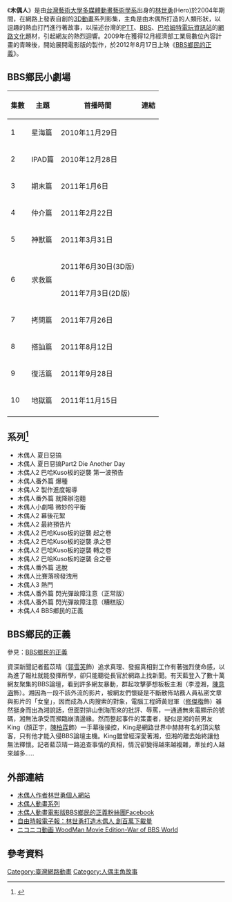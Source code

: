 《'''木偶人'''》是由[[台灣藝術大學|台灣藝術大學]][[多媒體動畫藝術學系|多媒體動畫藝術學系]]出身的[[林世勇|林世勇]](Hero)於2004年期間，在網路上發表自創的[[3D動畫|3D動畫]]系列影集，主角是由木偶所打造的人類形狀，以逗趣的熱血打鬥進行著故事，以描述台灣的[[PTT|PTT]]、[[BBS|BBS]]、[[巴哈姆特電玩資訊站|巴哈姆特電玩資訊站]]的[[網路文化|網路文化]]題材，引起網友的熱烈迴響。2009年在獲得12月經濟部工業局數位內容計畫的青睞後，開始展開電影版的製作，於2012年8月17日上映《[[BBS鄉民的正義|BBS鄉民的正義]]》。

==BBS鄉民小劇場==
{|class="wikitable"
!集數!!主題!!首播時間!!連結
|-
|1||星海篇||2010年11月29日||{{youtube|7QEnKjlq80w|星海篇}}
|-
|2||IPAD篇||2010年12月28日||{{youtube|tWq4sjoPdc|IPAD篇}}
|-
|3||期末篇||2011年1月6日||{{youtube|UHHk7pOMhV0|期末篇}}
|-
|4||仲介篇||2011年2月22日||{{youtube|Z3BJuFz0bvs|仲介篇}}
|-
|5||神獸篇||2011年3月31日||{{youtube|buV5atcsdzY|神獸篇}}
|-
|rowspan="2"|6||rowspan="2"|求救篇||2011年6月30日(3D版)||{{youtube|pg2RZAJuTc8|求救篇(3D)}}
|-
|2011年7月3日(2D版)||{{youtube|6jjdwd21bT8|求救篇(2D)}}
|-
|7||拷問篇||2011年7月26日||{{youtube|aJEXFF_tNjg|拷問篇}}
|-
|8||搭訕篇||2011年8月12日||{{youtube|eLqxzNh-AZQ|搭訕篇}}
|-
|9||復活篇||2011年9月28日||{{youtube|KU9OnMn8ocw|復活篇}}
|-
|10||地獄篇||2011年11月15日||{{youtube|667xSL_Ythc|地獄篇}}
|-
|}
== 系列<ref name=video>{{Cite web |url=http://oreh.myweb.hinet.net/ |title=木偶人動畫系列 |access-date=2012-02-11 |archive-url=https://web.archive.org/web/20120519084429/http://oreh.myweb.hinet.net/ |archive-date=2012-05-19 |dead-url=yes }}</ref> ==
*木偶人 夏日惡搞
*木偶人 夏日惡搞Part2 Die Another Day
*木偶人2 巴哈Kuso板的逆襲 第一波預告
*木偶人番外篇 爆種
*木偶人2 製作進度報導
*木偶人番外篇 就降辦泡麵
*木偶人小劇場 微妙的平衡
*木偶人2 幕後花絮
*木偶人2 最終預告片
*木偶人2 巴哈Kuso板的逆襲 起之卷
*木偶人2 巴哈Kuso板的逆襲 承之卷
*木偶人2 巴哈Kuso板的逆襲 轉之卷
*木偶人2 巴哈Kuso板的逆襲 合之卷
*木偶人番外篇 逃脫
*木偶人比賽落榜發洩用
*木偶人3 熱鬥
*木偶人番外篇 閃光彈故障注意（正常版）
*木偶人番外篇 閃光彈故障注意（糟糕版）
*木偶人4 BBS鄉民的正義

== BBS鄉民的正義==
參見：[[BBS鄉民的正義|BBS鄉民的正義]]

{{Cquote|人多的一方，往往霸佔著所謂的正義}}

資深新聞記者藍苡晴（[[郭雪芙|郭雪芙]]飾）追求真理、發掘真相對工作有著強烈使命感，以為進了報社就能發揮所學，卻只能聽從長官於網路上找新聞。有天藍登入了數十萬網友聚集的BBS論壇，看到許多網友暴動，群起攻擊夢想板板主湘（李澄湘，[[陳意涵|陳意涵]]飾）。湘因為一段不該外流的影片，被網友們懷疑是不斷散佈站務人員私密文章與影片的「女皇」，因而成為人肉搜索的對象，電腦工程師黃冠軍（[[修傑楷|修傑楷]]飾）雖然挺身而出為湘說話，但面對排山倒海而來的批評、辱罵，一通通無來電顯示的號碼，湘無法承受而瀕臨崩潰邊緣。然而整起事件的策畫者，疑似是湘的前男友King（顏正宇，[[陳柏霖|陳柏霖]]飾）一手幕後操控，King是網路世界中赫赫有名的頂尖駭客，只有他才能入侵BBS論壇主機。King雖曾經深愛著湘，但湘的離去始終讓他無法釋懷。記者藍苡晴一路追查事情的真相，情況卻變得越來越複雜，牽扯的人越來越多.....

== 外部連結 ==
*[https://web.archive.org/web/20110826212646/http://hero.kusos.com/ 木偶人作者林世勇個人網站]
*[https://web.archive.org/web/20120519084429/http://oreh.myweb.hinet.net/ 木偶人動畫系列]
*[http://zh-tw.facebook.com/WoodmanMovie 木偶人動畫電影版BBS鄉民的正義粉絲團Facebook]
*[http://www.libertytimes.com.tw/2010/new/jun/7/today-education1-2.htm 自由時報電子報：林世勇打造木偶人 創百萬下載量] {{Wayback|url=http://www.libertytimes.com.tw/2010/new/jun/7/today-education1-2.htm |date=20120519063129 }}
*[http://www.nicovideo.jp/watch/sm11204312 ニコニコ動画 WoodMan Movie Edition-War of BBS World] {{Wayback|url=http://www.nicovideo.jp/watch/sm11204312 |date=20120609035313 }}

== 參考資料 ==
<div class="references-small">
<references/>
</div>

[[Category:臺灣網路動畫|Category:臺灣網路動畫]]
[[Category:人偶主角故事|Category:人偶主角故事]]